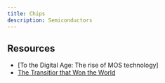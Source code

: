 ```yaml
---
title: Chips
description: Semiconductors
---
```


## Resources

- [To the Digital Age: The rise of MOS technology]
- [The Transitior that Won the World](https://www.youtube.com/watch?v=k8cdByDa3oA)

